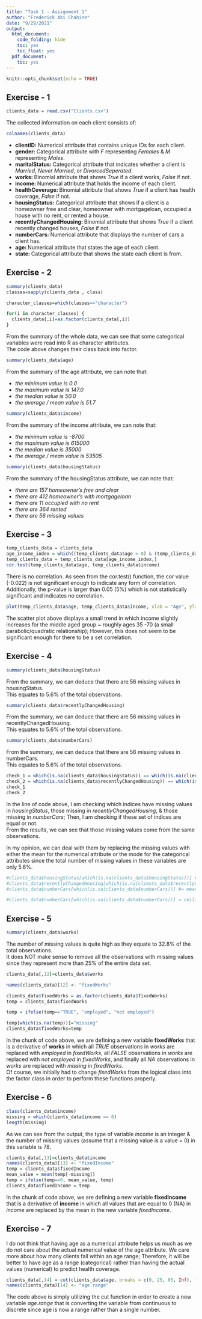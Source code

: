 ```yaml
---
title: "Task 1 - Assignment 1"
author: "Frederick Abi Chahine"
date: "9/29/2021"
output:
  html_document:
    code_folding: hide
    toc: yes
    toc_float: yes
  pdf_document:
    toc: yes
---
```


```r
knitr::opts_chunk$set(echo = TRUE)
```

## Exercise - 1

```r
clients_data = read.csv("Clients.csv")
```

The collected information on each client consists of:  

```r
colnames(clients_data)
```

- **clientID: ** Numerical attribute that contains unique IDs for each client.  
- **gender: ** Categorical attribute with *F* representing *Females* & *M* representing *Males*.  
- **maritalStatus: ** Categorical attribute that indicates whether a client is *Married*, *Never Married*, or *DivorcedSeperated*.  
- **works: ** Binomial attribute that shows *True* if a client works, *False* if not.  
- **income: ** Numerical attribute that holds the income of each client.  
- **healthCoverage: ** Binomial attribute that shows *True* if a client has health coverage, *False* if not.  
- **housingStatus: ** Categorical attribute that shows if a client is a homeowner free and clear, homeowner with mortgageloan, occupied a house with no rent, or rented a house.  
- **recentlyChangedHousing: ** Binomial attribute that shows *True* if a client recently changed houses, *False* if not.  
- **numberCars: ** Numerical attribute that displays the number of cars a client has.  
- **age: ** Numerical attribute that states the age of each client.  
- **state: ** Categorical attribute that shows the state each client is from.  

## Exercise - 2

```r
summary(clients_data)
classes=sapply(clients_data , class)

character_classes=which(classes=="character")

for(i in character_classes) {
  clients_data[,i]=as.factor(clients_data[,i])
}
```

From the summary of the whole data, we can see that some categorical variables were read into R as character attributes.  
The code above changes their class back into factor.  

```r
summary(clients_data$age)
```

From the summary of the age attribute, we can note that:  
  
- *the minimum value is 0.0*  
- *the maximum value is 147.0*  
- *the median value is 50.0*  
- *the average / mean value is 51.7*  

```r
summary(clients_data$income)
```

From the summary of the income attribute, we can note that:  
  
- *the minimum value is -8700*  
- *the maximum value is 615000*  
- *the median value is 35000*  
- *the average / mean value is 53505*  

```r
summary(clients_data$housingStatus)
```

From the summary of the housingStatus attribute, we can note that:  
  
- *there are 157 homeowner's free and clear*  
- *there are 412 homeowner's with mortgageloan*  
- *there are 11 occupied with no rent*  
- *there are 364 rented*  
- *there are 56 missing values*  

## Exercise - 3

```r
temp_clients_data = clients_data
age_income_index = which((temp_clients_data$age > 0) & (temp_clients_data$age < 100) & (temp_clients_data$income > 0))
temp_clients_data = temp_clients_data[age_income_index,]
cor.test(temp_clients_data$age, temp_clients_data$income)
```

There is no correlation. As seen from the cor.test() function, the cor value (-0.022) is not significant enough to indicate any form of correlation. Additionally, the p-value is larger than 0.05 (5%) which is not statistically significant and indicates no correlation.

```r
plot(temp_clients_data$age, temp_clients_data$income, xlab = "Age", ylab = "Income", main = "Scatter Plot of Age vs Income",pch=19,col="blue" )
```

The scatter plot above displays a small trend in which income slightly increases for the middle aged group ~ roughly ages 35 -70 (a small parabolic/quadratic relationship); However, this does not seem to be significant enough for there to be a set correlation.

## Exercise - 4

```r
summary(clients_data$housingStatus)
```

From the summary, we can deduce that there are 56 missing values in housingStatus.  
This equates to 5.6% of the total observations.

```r
summary(clients_data$recentlyChangedHousing)
```

From the summary, we can deduce that there are 56 missing values in recentlyChangedHousing.  
This equates to 5.6% of the total observations.

```r
summary(clients_data$numberCars)
```

From the summary, we can deduce that there are 56 missing values in numberCars.  
This equates to 5.6% of the total observations.

```r
check_1 = which(is.na(clients_data$housingStatus)) == which(is.na(clients_data$recentlyChangedHousing))
check_2 = which(is.na(clients_data$recentlyChangedHousing)) == which(is.na(clients_data$numberCars))
check_1
check_2
```

In the line of code above, I am checking which indices have missing values in *housingStatus*, those missing in *recentlyChangedHousing*, & those missing in *numberCars*; Then, I am checking if these set of indices are equal or not.  
From the results, we can see that those missing values come from the same observations.  

In my opinion, we can deal with them by replacing the missing values with either the mean for the numerical attribute or the mode for the categorical attributes since the total number of missing values in these variables are only 5.6%.

```r
#clients_data$housingStatus[which(is.na(clients_data$housingStatus))] #= mode
#clients_data$recentlyChangedHousing[which(is.na(clients_data$recentlyChangedHousing))] #= mode
#clients_data$numberCars[which(is.na(clients_data$numberCars))] #= mean

#clients_data$numberCars[which(is.na(clients_data$numberCars))] = ceiling(mean(clients_data$numberCars[-which(is.na(clients_data$numberCars))]))
```

## Exercise - 5

```r
summary(clients_data$works)
```

The number of missing values is quite high as they equate to 32.8% of the total observations.  
It does NOT make sense to remove all the observations with missing values since they represent more than 25% of the entire data set.  

```r
clients_data[,12]=clients_data$works

names(clients_data)[12] <- "fixedWorks"

clients_data$fixedWorks = as.factor(clients_data$fixedWorks)
temp = clients_data$fixedWorks

temp = ifelse(temp=="TRUE", "employed", "not employed")

temp[which(is.na(temp))]="missing"
clients_data$fixedWorks=temp
```

In the chunk of code above, we are defining a new variable **fixedWorks** that is a derivative of **works** in which all *TRUE* observations in *works* are replaced with *employed* in *fixedWorks*, all *FALSE* observations in *works* are replaced with *not employed* in *fixedWorks*, and finally all *NA* observations in *works* are replaced with *missing* in *fixedWorks*.  
Of course, we initially had to change *fixedWorks* from the logical class into the factor class in order to perform these functions properly.  

## Exercise - 6

```r
class(clients_data$income)
missing = which(clients_data$income == 0)
length(missing)
```

As we can see from the output, the type of variable *income* is an integer & the number of missing values (assume that a missing value is a value = 0) in this variable is 78.

```r
clients_data[,13]=clients_data$income
names(clients_data)[13] <- "fixedIncome"
temp = clients_data$fixedIncome
mean_value = mean(temp[-missing])
temp = ifelse(temp==0, mean_value, temp)
clients_data$fixedIncome = temp
```

In the chunk of code above, we are defining a new variable **fixedIncome** that is a derivative of **income** in which all values that are equal to 0 (NA) in *income* are replaced by the mean in the new variable *fixedIncome*.  

## Exercise - 7

I do not think that having age as a numerical attribute helps us much as we do not care about the actual numerical value of the age attribute. We care more about how many clients fall within an age range; Therefore, it will be better to have age as a range (categorical) rather than having the actual values (numerical) to predict health coverage.

```r
clients_data[,14] = cut(clients_data$age, breaks = c(0, 25, 65, Inf), labels = c("0-25", "26-65", "66-Inf"), include.lowest = TRUE)
names(clients_data)[14] <- "age.range"
```

The code above is simply utilizing the cut function in order to create a new variable *age.range* that is converting the variable from continuous to discrete since age is now a range rather than a single number.  
